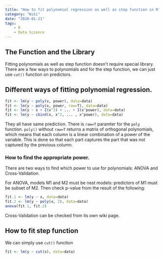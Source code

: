 ```yaml
---
title: "How to fit polynomial regression as well as step function in R"
category: "Wiki"
date: "2020-01-21"
tags:
    - R
    - Data Science
---
```


## The Function and the Library

Fitting polynomials as well as step function doesn't require special library.  There are a few ways to polynomials and for the step function, we can just use `cut()` function on predictors.



## Different ways of fitting polynomial regression.



```R
fit <- lm(y ~ poly(x, power), data=data)
fit <- lm(y ~ poly(x, power, raw=T), data=data)
fit <- lm(y ~ x + I(x^2) + ... + I(x^power), data=data)
fit <- lm(y ~ cbind(x, x^2, ... , x^power), data=data)
```

They all have same prediction. There is `raw=T` paramter for the `poly` function. `poly()` without `raw=T` returns a matrix of orthogonal polynomials, which means that each column is a linear combination of a power of the variable. This is done so that each part captures the part that was not captured by the previous column.



### How to find the appropriate power.

There are two ways to find which power to use for polynomials: ANOVA and Cross-Validation.

For ANOVA, models M1 and M2 must be nest models: predictors of M1 must be subset of M2. Then check p-value from the result of the following:

```R
fit.1 <- lm(y ~ x, data=data)
fit.2 <- lm(y ~ poly(x, 2), data=data)
anova(fit.1, fit.2)
```

Cross-Validation can be checked from its own wiki page.



## How to fit step function

We can simply use `cut()` function

```R
fit <- lm(y ~ cut(x), data=data)
```

